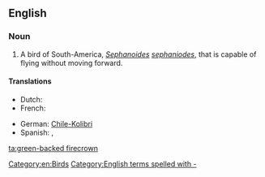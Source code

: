 ==English==
{{wikipedia|Green-backed Firecrown}}

===Noun===
{{en-noun|sg=[[green]]-[[backed]] [[firecrown]]}}

# A bird of South-America, ''[[Sephanoides]] [[sephaniodes]]'', that is capable of flying without moving forward.

====Translations====
{{trans-top|''Sephanoides sephaniodes''}}
* Dutch: {{t+|nl|kolibrie|m}}
* French: {{t+|fr|colibri|m}}
{{trans-mid}}
* German: [[Chile-Kolibri]] {{m}}
* Spanish: {{t+|es|picaflor|m}}, {{t+|es|colibrí|m}}
{{trans-bottom}}

[[Category:en:Birds]]
[[Category:English terms spelled with -]]

[[ta:green-backed firecrown]]